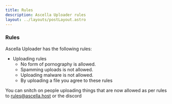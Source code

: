 ```yaml
---
title: Rules
description: Ascella Uploader rules
layout: ../layouts/postLayout.astro
---
```


### Rules

Ascella Uploader has the following rules:

- Uploading rules
  - No form of pornography is allowed.
  - Spamming uploads is not allowed.
  - Uploading malware is not allowed.
  - By uploading a file you agree to these rules

You can snitch on people uploading things that are now allowed as per rules to rules@ascella.host or the discord
